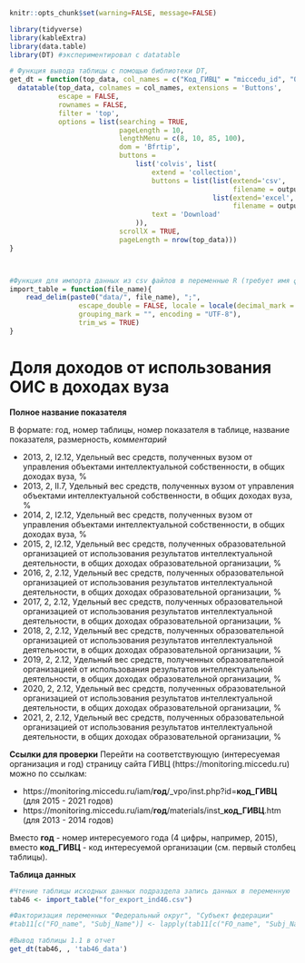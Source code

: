 
```r
knitr::opts_chunk$set(warning=FALSE, message=FALSE)
```


```r
library(tidyverse)
library(kableExtra)
library(data.table)
library(DT) #экспериментировал с datatable
```

```r
# Функция вывода таблицы с помощью библиотеки DT, 
get_dt = function(top_data, col_names = c("Код_ГИВЦ" = "miccedu_id", "Организация" = "clear_name", "2013" = "ind_2013_value", "2014" = "ind_2014_value", "2015" = "ind_2015_value", "2016" = "ind_2016_value", "2017" = "ind_2017_value", "2018" = "ind_2018_value", "2019" = "ind_2019_value", "2020" = "ind_2020_value", "2021" =  "ind_2021_value"), output_file_name) {
  datatable(top_data, colnames = col_names, extensions = 'Buttons',
            escape = FALSE,
            rownames = FALSE,
            filter = 'top',
            options = list(searching = TRUE,
                           pageLength = 10,
                           lengthMenu = c(8, 10, 85, 100),
                           dom = 'Bfrtip',
                           buttons = 
                               list('colvis', list(
                                   extend = 'collection',
                                   buttons = list(list(extend='csv',
                                                       filename = output_file_name),
                                                  list(extend='excel',
                                                       filename = output_file_name)),
                                   text = 'Download'
                               )),
                           scrollX = TRUE,
                           pageLength = nrow(top_data))) 
}



#Функция для импорта данных из csv файлов в переменные R (требует имя файла в кавычках и берет из каталока data рабочей директории проекта)
import_table = function(file_name){
    read_delim(paste0("data/", file_name), ";", 
                 escape_double = FALSE, locale = locale(decimal_mark = ",", 
                 grouping_mark = "", encoding = "UTF-8"), 
                 trim_ws = TRUE)
}
```






# Доля доходов от использования ОИС в доходах вуза  {#ind46_info}

**Полное название показателя**

В формате: год, номер таблицы, номер показателя в таблице, название показателя, размерность, *комментарий*


* 2013,	2,	I2.12,	Удельный вес средств, полученных вузом от управления объектами интеллектуальной собственности, в общих доходах вуза, %
* 2013,	2,	II.7,	Удельный вес средств, полученных вузом от управления объектами интеллектуальной собственности, в общих доходах вуза, %
* 2014,	2,	I2.12,	Удельный вес средств, полученных вузом от управления объектами интеллектуальной собственности, в общих доходах вуза, %
* 2015,	2,	I2.12,	Удельный вес средств, полученных образовательной организацией от использования результатов интеллектуальной деятельности, в общих доходах образовательной организации, %
* 2016, 2, 2.12, Удельный вес средств, полученных образовательной организацией от использования результатов интеллектуальной деятельности, в общих доходах образовательной организации, %
* 2017, 2, 2.12, Удельный вес средств, полученных образовательной организацией от использования результатов интеллектуальной деятельности, в общих доходах образовательной организации, %
* 2018, 2, 2.12, Удельный вес средств, полученных образовательной организацией от использования результатов интеллектуальной деятельности, в общих доходах образовательной организации, %
* 2019, 2, 2.12, Удельный вес средств, полученных образовательной организацией от использования результатов интеллектуальной деятельности, в общих доходах образовательной организации, %
* 2020, 2, 2.12, Удельный вес средств, полученных образовательной организацией от использования результатов интеллектуальной деятельности, в общих доходах образовательной организации, %
* 2021, 2, 2.12, Удельный вес средств, полученных образовательной организацией от использования результатов интеллектуальной деятельности, в общих доходах образовательной организации, %


**Ссылки для проверки**
Перейти на соответствующую (интересуемая организация и год) страницу сайта ГИВЦ (https://monitoring.miccedu.ru) можно по ссылкам:

* https://monitoring.miccedu.ru/iam/**год**/_vpo/inst.php?id=**код_ГИВЦ** (для 2015 - 2021 годов)
* https://monitoring.miccedu.ru/iam/**год**/materials/inst_**код_ГИВЦ**.htm (для 2013 - 2014 годов)

Вместо **год** - номер интересуемого года (4 цифры, например, 2015), вместо **код_ГИВЦ** - код интересуемой организации (см. первый столбец таблицы).



**Таблица данных**

```r
#Чтение таблицы исходных данных подраздела запись данных в переменную
tab46 <- import_table("for_export_ind46.csv")

#Факторизация переменных "Федеральный округ", "Субъект федерации"
#tab11[c("FO_name", "Subj_Name")] <- lapply(tab11[c("FO_name", "Subj_Name")] , factor)

```




```r
#Вывод таблицы 1.1 в отчет
get_dt(tab46, , 'tab46_data')
```



